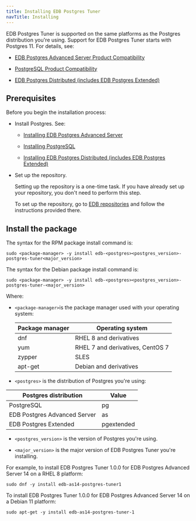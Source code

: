```yaml
---
title: Installing EDB Postgres Tuner 
navTitle: Installing
---
```


EDB Postgres Tuner is supported on the same platforms as the Postgres distribution you're using. Support for EDB Postgres Tuner starts with Postgres 11. For details, see:
- [EDB Postgres Advanced Server Product Compatibility](https://www.enterprisedb.com/platform-compatibility#epas)

- [PostgreSQL Product Compatibility](https://www.enterprisedb.com/resources/platform-compatibility#pg)
- [EDB Postgres Distributed (includes EDB Postgres Extended)](https://www.enterprisedb.com/resources/platform-compatibility#bdr)

## Prerequisites

Before you begin the installation process:

- Install Postgres. See:
  - [Installing EDB Postgres Advanced Server](/epas/latest/epas_inst_linux/installing_epas_using_edb_repository/)

  - [Installing PostgreSQL](https://www.postgresql.org/download/) 

  - [Installing EDB Postgres Distributed (includes EDB Postgres Extended)](/pgd/latest/deployments/tpaexec/)

- Set up the repository.

  Setting up the repository is a one-time task. If you have already set up your repository, you don't need to perform this step.

  To set up the repository, go to [EDB repositories](https://www.enterprisedb.com/repos-downloads) and follow the instructions provided there.



## Install the package

The syntax for the RPM package install command is:

```shell
sudo <package-manager> -y install edb-<postgres><postgres_version>-postgres-tuner<major_version>
```

The syntax for the Debian package install command is:

```shell
sudo <package-manager> -y install edb-<postgres><postgres_version>-postgres-tuner-<major_version>
```

Where: 
- `<package-manager>`is the package manager used with your operating system:

  | Package manager |             Operating system     |
  | --------------- | -------------------------------- |
  | dnf             | RHEL 8 and derivatives           |
  | yum             | RHEL 7 and derivatives, CentOS 7 |
  | zypper          | SLES                             |
  | apt-get         | Debian and derivatives           |

- `<postgres>` is the distribution of Postgres you're using:

 |    Postgres distribution     |   Value    |
 | ---------------------------- | ---------- |
 | PostgreSQL                   | pg         |
 | EDB Postgres Advanced Server | as         |
 | EDB Postgres Extended        | pgextended |

- `<postgres_version>` is the version of Postgres you're using.

- `<major_version>` is the major version of EDB Postgres Tuner you're installing. 

For example, to install EDB Postgres Tuner 1.0.0 for EDB Postgres Advanced Server 14 on a RHEL 8 platform:

```shell
sudo dnf -y install edb-as14-postgres-tuner1
```

To install EDB Postgres Tuner 1.0.0 for EDB Postgres Advanced Server 14 on a Debian 11 platform:

```shell
sudo apt-get -y install edb-as14-postgres-tuner-1
```

